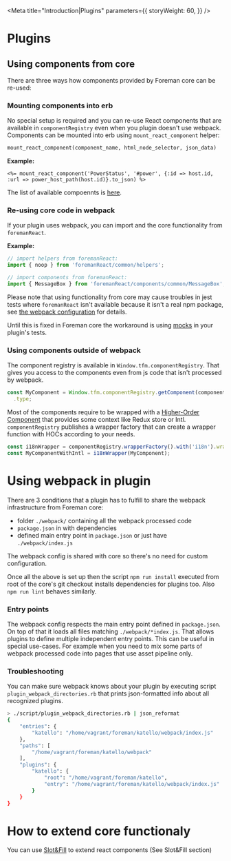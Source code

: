 
<Meta
  title="Introduction|Plugins"
  parameters={{
    storyWeight: 60,
  }}
/>

# Plugins

## Using components from core

There are three ways how components provided by Foreman core can be re-used:

### Mounting components into erb

No special setup is required and you can re-use React components that are available in `componentRegistry` even when you plugin doesn't use webpack.
Components can be mounted into erb using `mount_react_component` helper:

```ruby
mount_react_component(component_name, html_node_selector, json_data)
```

**Example:**

```erb
<%= mount_react_component('PowerStatus', '#power', {:id => host.id, :url => power_host_path(host.id)}.to_json) %>
```

The list of available compoennts is [here](https://github.com/theforeman/foreman/blob/develop/webpack/assets/javascripts/react_app/components/componentRegistry.js#L60).

### Re-using core code in webpack

If your plugin uses webpack, you can import and the core functionality from `foremanReact`.

**Example:**

```js
// import helpers from foremanReact:
import { noop } from 'foremanReact/common/helpers';

// import components from foremanReact:
import { MessageBox } from 'foremanReact/components/common/MessageBox';
```

Please note that using functionality from core may cause troubles in jest tests where `foremanReact` isn't available because it isn't a real npm package, see [the webpack configuration](https://github.com/theforeman/foreman/blob/develop/config/webpack.config.js#L70-L76) for details.

Until this is fixed in Foreman core the workaround is using [mocks](https://github.com/Katello/katello/tree/master/webpack/__mocks__) in your plugin's tests.

### Using components outside of webpack

The component registry is available in `Window.tfm.componentRegistry`. That gives you access to the components even from js code that isn't processed by webpack.

```js
const MyComponent = Window.tfm.componentRegistry.getComponent(componentName)
  .type;
```

Most of the components require to be wrapped with a [Higher-Order Component](https://reactjs.org/docs/higher-order-components.html) that provides some context like Redux store or Intl. `componentRegistry` publishes a wrapper factory that can create a wrapper function with HOCs according to your needs.

```js
const i18nWrapper = componentRegistry.wrapperFactory().with('i18n').wrapper;
const MyComponentWithIntl = i18nWrapper(MyComponent);
```

# Using webpack in plugin

There are 3 conditions that a plugin has to fulfill to share the webpack infrastructure from Foreman core:

- folder `./webpack/` containing all the webpack processed code
- `package.json` in with dependencies
- defined main entry point in `package.json` or just have `./webpack/index.js`

The webpack config is shared with core so there's no need for custom configuration.

Once all the above is set up then the script `npm run install` executed from root of the core's git checkout installs dependencies for plugins too.
Also `npm run lint` behaves similarly.

### Entry points

The webpack config respects the main entry point defined in `package.json`. On top of that it loads all files matching `./webpack/*index.js`. That allows plugins to define multiple independent entry points. This can be useful in special use-cases. For example when you need to mix some parts of webpack processed code into pages that use asset pipeline only.

### Troubleshooting

You can make sure webpack knows about your plugin by executing script `plugin_webpack_directories.rb` that prints json-formatted info about all recognized plugins.

```bash
> ./script/plugin_webpack_directories.rb | json_reformat
{
    "entries": {
        "katello": "/home/vagrant/foreman/katello/webpack/index.js"
    },
    "paths": [
        "/home/vagrant/foreman/katello/webpack"
    ],
    "plugins": {
        "katello": {
            "root": "/home/vagrant/foreman/katello",
            "entry": "/home/vagrant/foreman/katello/webpack/index.js"
        }
    }
}
```
# How to extend core functionaly 

You can use [Slot&Fill](?selectedKind=Introduction&selectedStory=Slot%26Fill) to extend react components (See Slot&Fill section)
